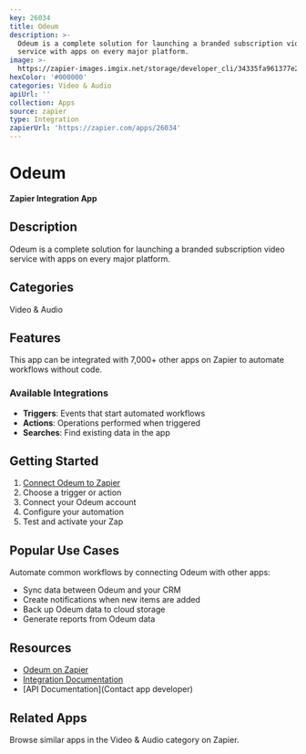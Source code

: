 ```yaml
---
key: 26034
title: Odeum
description: >-
  Odeum is a complete solution for launching a branded subscription video
  service with apps on every major platform.
image: >-
  https://zapier-images.imgix.net/storage/developer_cli/34335fa961377e29c94e86b48ae8bb1b.png?auto=format%2Ccompress&ixlib=python-3.0.0&q=50
hexColor: '#000000'
categories: Video & Audio
apiUrl: ''
collection: Apps
source: zapier
type: Integration
zapierUrl: 'https://zapier.com/apps/26034'
---
```

# Odeum

**Zapier Integration App**

## Description

Odeum is a complete solution for launching a branded subscription video service with apps on every major platform.

## Categories

Video & Audio

## Features

This app can be integrated with 7,000+ other apps on Zapier to automate workflows without code.

### Available Integrations

- **Triggers**: Events that start automated workflows
- **Actions**: Operations performed when triggered
- **Searches**: Find existing data in the app

## Getting Started

1. [Connect Odeum to Zapier](https://zapier.com/apps/26034)
2. Choose a trigger or action
3. Connect your Odeum account
4. Configure your automation
5. Test and activate your Zap

## Popular Use Cases

Automate common workflows by connecting Odeum with other apps:

- Sync data between Odeum and your CRM
- Create notifications when new items are added
- Back up Odeum data to cloud storage
- Generate reports from Odeum data

## Resources

- [Odeum on Zapier](https://zapier.com/apps/26034)
- [Integration Documentation](https://zapier.com/apps/26034/integrations)
- [API Documentation](Contact app developer)

## Related Apps

Browse similar apps in the Video & Audio category on Zapier.
